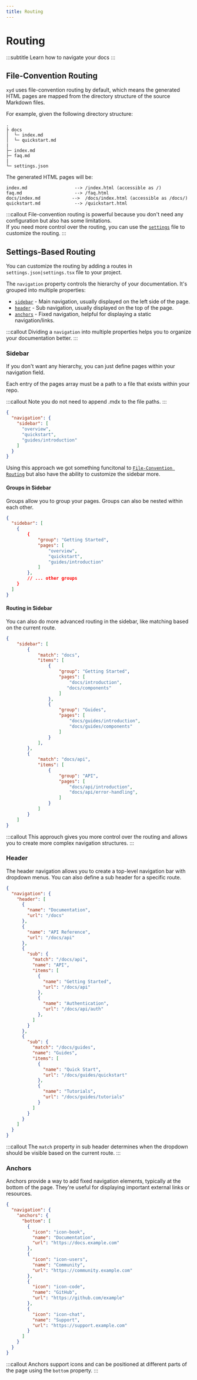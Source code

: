 ```yaml
---
title: Routing
---
```


# Routing
:::subtitle
Learn how to navigate your docs
:::

##  File-Convention Routing

<code>xyd</code> uses file-convention routing by default, which means the generated HTML pages
are mapped from the directory structure of the source Markdown files. 
 
For example, given the following directory structure:

```
.
├ docs
│  └─ index.md
│  └─ quickstart.md
|
├─ index.md
├─ faq.md
|
└─ settings.json
```

The generated HTML pages will be:
```
index.md                  --> /index.html (accessible as /)
faq.md                    --> /faq.html
docs/index.md            -->  /docs/index.html (accessible as /docs/)
quickstart.md             --> /quickstart.html
```

:::callout
File-convention routing is powerful because you don't need any configuration but also has some limitations. 
<br/>
If you need more control over the routing, you can use the [`settings`](#) file to customize the routing.
:::

## Settings-Based Routing

You can customize the routing by adding a routes in `settings.json|settings.tsx` file to your project.

The `navigation` property controls the hierarchy of your documentation. It's grouped into multiple properties:

* [`sidebar`](#sidebar) - Main navigation, usually displayed on the left side of the page.
* [`header`](#header) - Sub navigation, usually displayed on the top of the page.
* [`anchors`](#anchors) - Fixed navigation, helpful for displaying a static navigation/links.

:::callout
Dividing a `navigation` into multiple properties helps you to organize your documentation better.
:::

### Sidebar
If you don't want any hierarchy, you can just define pages within your navigation field.

Each entry of the pages array must be a path to a file that exists within your repo.

:::callout
Note you do not need to append .mdx to the file paths.
:::

```json
{
  "navigation": {
    "sidebar": [
      "overview",
      "quickstart",
      "guides/introduction"
    ]
  }
}
```
Using this approach we got something funcitonal to [`File-Convention Routing`](/#file-convention-routing) but also have the ability to customize the sidebar more.

#### Groups in Sidebar
Groups allow you to group your pages. Groups can also be nested within each other.

```json
{
  "sidebar": [
    {
        {
            "group": "Getting Started",
            "pages": [
                "overview",
                "quickstart",
                "guides/introduction"
            ]
        },
        // ... other groups
    }
  ]
}
```

#### Routing in Sidebar
You can also do more advanced routing in the sidebar, like matching based on the current route.

```json
{
    "sidebar": [
        {
            "match": "docs",
            "items": [
                {
                    "group": "Getting Started",
                    "pages": [
                        "docs/introduction",
                       "docs/components"
                    ]
                },
                {
                    "group": "Guides",
                    "pages": [
                        "docs/guides/introduction",
                        "docs/guides/components"
                    ]
                }
            ],
        },
        {
            "match": "docs/api",
            "items": [
                {
                    "group": "API",
                    "pages": [
                        "docs/api/introduction",
                        "docs/api/error-handling",
                    ]
                }
            ]
        }
    ]
}
```
:::callout
This approuch gives you more control over the routing and allows you to create more complex navigation structures.
:::

### Header

The header navigation allows you to create a top-level navigation bar with dropdown menus. 
You can also define a sub header for a specific route.

```json
{
  "navigation": {
    "header": [
      {
        "name": "Documentation",
        "url": "/docs"
      },
      {
        "name": "API Reference",
        "url": "/docs/api"
      },
      {
        "sub": {
          "match": "/docs/api",
          "name": "API",
          "items": [
            {
              "name": "Getting Started",
              "url": "/docs/api"
            },
            {
              "name": "Authentication",
              "url": "/docs/api/auth"
            },
          ]
        }
      },
      {
        "sub": {
          "match": "/docs/guides",
          "name": "Guides",
          "items": [
            {
              "name": "Quick Start",
              "url": "/docs/guides/quickstart"
            },
            {
              "name": "Tutorials",
              "url": "/docs/guides/tutorials"
            }
          ]
        }
      }
    ]
  }
}
```

:::callout
The `match` property in sub header determines when the dropdown should be visible based on the current route.
:::

### Anchors

Anchors provide a way to add fixed navigation elements, typically at the bottom of the page. They're useful for displaying important external links or resources.

```json
{
  "navigation": {
    "anchors": {
      "bottom": [
        {
          "icon": "icon-book",
          "name": "Documentation",
          "url": "https://docs.example.com"
        },
        {
          "icon": "icon-users",
          "name": "Community",
          "url": "https://community.example.com"
        },
        {
          "icon": "icon-code",
          "name": "GitHub",
          "url": "https://github.com/example"
        },
        {
          "icon": "icon-chat",
          "name": "Support",
          "url": "https://support.example.com"
        }
      ]
    }
  }
}
```

:::callout
Anchors support icons and can be positioned at different parts of the page using the `bottom` property.
:::